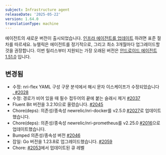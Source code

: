 ```yaml
---
subject: Infrastructure agent
releaseDate: '2025-05-22'
version: 1.64.0
translationType: machine
---
```


에이전트의 새로운 버전이 출시되었습니다. [인프라 에이전트를 업데이트](https://docs.newrelic.com/docs/infrastructure/install-configure-manage-infrastructure/update-or-uninstall/update-infrastructure-agent) 하려면 표준 절차를 따르세요. 뉴렐릭은 에이전트를 정기적으로, 그리고 최소 3개월마다 업그레이드할 것을 권장합니다. 이번 릴리스부터 지원되는 가장 오래된 버전은 [안드로이드 에이전트 1.51.0](https://docs.newrelic.com/docs/release-notes/infrastructure-release-notes/infrastructure-agent-release-notes/new-relic-infrastructure-agent-1510/) 입니다.

## 변경됨

* 수정: nri-flex YAML 구성 구문 분석에서 해시 문자 이스케이프가 수정되었습니다 [. #2028](https://github.com/newrelic/infrastructure-agent/pull/2028)
* 수정: 경로가 비어 있을 때 필수 접두어의 끝에 붙는 슬래시 제거 [#2037](https://github.com/newrelic/infrastructure-agent/pull/2037)
* Fluent Bit 버전을 3.2.10으로 올렸습니다. [#2045](https://github.com/newrelic/infrastructure-agent/pull/2045)
* Chore(deps): 의존성/종속성 newrelic/nri-docker를 v2.5.0 [#2027](https://github.com/newrelic/infrastructure-agent/pull/2027)로 업데이트했습니다.
* Chore(deps): 의존성/종속성 newrelic/nri-prometheus를 v2.25.0 [#2016](https://github.com/newrelic/infrastructure-agent/pull/2016)으로 업데이트했습니다.
* Bumped 의존성/종속성 버전 [#2046](https://github.com/newrelic/infrastructure-agent/pull/2046)
* 잡일: Go 버전을 1.23.8로 업그레이드했습니다. [#2059](https://github.com/newrelic/infrastructure-agent/pull/2059)
* Chore: [#2053](https://github.com/newrelic/infrastructure-agent/pull/2053)에서 업데이트된 큐 레벨